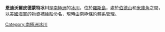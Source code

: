 {{unreferenced|time=2013-10-27T04:50:04+00:00}}
{{coord|77|24|S|166|43|E|type:glacier_region:AQ_source:GNIS|display=title}}

'''恩迪沃爾皮德蒙特冰川'''是[[南極洲|南極洲]]的[[冰川|冰川]]，位於[[羅斯島|羅斯島]]，處於[[伯德山|伯德山]]和[[米庫角|米庫角]]之間，以[[美國|美國]]海軍的物資補給船命名，現時由[[南極條約體系|南極條約體系]]管理。

{{DEFAULTSORT:Endeavour Piedmont Glacier}}
[[Category:南極洲冰川|Category:南極洲冰川]]


{{RossIsland-geo-stub}}